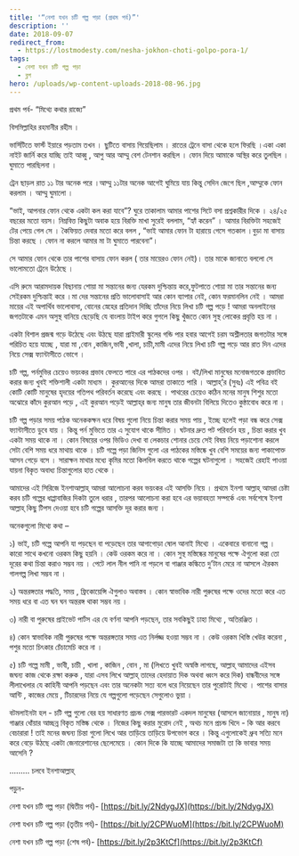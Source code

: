 ```yaml
---
title: '“নেশা যখন চটি গল্প পড়া (প্রথম পর্ব)”'
description: ''
date: 2018-09-07
redirect_from:
  - https://lostmodesty.com/nesha-jokhon-choti-golpo-pora-1/
tags:
  - নেশা যখন চটি গল্প পড়া
  - ব্লগ
hero: /uploads/wp-content-uploads-2018-08-96.jpg
---
```


প্রথম পর্ব- “মিথ্যে কথার রাজ্যে”

বিসমিল্লাহির রহমানীর রহীম ।

ভার্সিটিতে ফার্স্ট ইয়ারে পড়তাম তখন । ছুটিতে বাসায় গিয়েছিলাম । রাতের ট্রেনে বাসা থেকে হলে ফিরছি ।একা একা নাইট জার্নি করে যাচ্ছি তাই আব্বু , আপু আর আম্মু বেশ টেনশান করছিল । ফোন দিয়ে আমাকে অস্থির করে তুলছিল । ঘুমাতে পারছিলনা ।

ট্রেন ছাড়ল রাত ১১ টার অনেক পরে ।আম্মু ১১টার অনেক আগেই ঘুমিয়ে যায় কিন্তু সেদিন জেগে ছিল ,আম্মুকে ফোন করলাম । আম্মু ঘুমালো ।

“ভাই, আপনার ফোন থেকে একটা কল করা যাবে”? ঘুরে তাকালাম আমার পাশের সিটে বসা প্রশ্নকারীর দিকে । ২৪/২৫ বছরের মতো বয়স। নিম্নবিত্ত কিছুটা অবাক হয়ে বিরক্তি মাখা সুরেই বললাম, “হ্যাঁ করেন” । আমার বিরক্তিটা সহজেই টের পেয়ে গেল সে । কৈফিয়ত দেবার মতো করে বলল , “ভাই আমার ফোন টা হারায়ে গেসে গতকাল ।বুড়া মা বাসায় চিন্তা করছে । ফোন না করলে আমার মা টা ঘুমাতে পারবেনা”।

সে আমার ফোন থেকে তার পাশের বাসায় ফোন করল ( তার মায়েরও ফোন নেই)। তার মাকে জানাতে বললো সে ভালোমতো ট্রেনে উঠেছে ।

এসি রুমে আরামদায়ক বিছানায় শোয়া মা সন্তানের জন্য যেরকম দুশ্চিন্তায় করে,ফুটপাতে শোয়া মা তার সন্তানের জন্য সেইরকম দুশ্চিন্তাই করে ।মা দের সন্তানের প্রতি ভালোবাসাই আর কোন ব্যাপার নেই, কোন ফরমানলিন নেই । আমরা মায়ের এই অপার্থিব ভালোবাসা, বোনের স্নেহের প্রতিদান দিচ্ছি তাঁদের নিয়ে লিখা চটি গল্প পড়ে ! আমরা অনলাইনের জগতটাকে এমন অসুস্থ বানিয়ে ছেড়েছি যে বাংলায় টাইপ করে গুগলে কিছু খুঁজতে কোন সুস্থ লোকের প্রবৃত্তি হয় না ।

একটা বিশাল প্রজন্ম গড়ে উঠেছে এবং উঠছে যারা প্রাইমারী স্কুলের গন্ডি পার হবার আগেই চরম অশ্লীলতার জগতটার সঙ্গে পরিচিত হয়ে যাচ্ছে , যারা মা ,বোন ,কাজিন,ভাবী ,খালা, চাচী,মামী এদের নিয়ে লিখা চটি গল্প পড়ে আর রাত দিন এদের নিয়ে সেক্স ফ্যান্টাসীতে ভোগে ।

চটি গল্প, পর্নমুভির চেয়েও ভয়ংকর প্রভাব ফেলতে পারে এর পাঠকদের ওপর । বই/লিখা মানুষের মনোজগতকে প্রভাবিত করার জন্য খুবই শক্তিশালী একটা মাধ্যম । কুরআনের দিকে আমরা তাকাতে পারি । আল্লাহ্‌’র (সুবঃ) এই পবিত্র বই কোটি কোটি মানুষের হৃদয়ের গতিপথ পরিবর্তন করেছে এবং করছে । পাথরের চেয়েও কঠিন মনের মানুষ শিশুর মতো অঝোরে কাঁদে কুরআন পড়ে , এই কুরআন পড়েই আল্লাহ্‌র জন্য মানুষ তার জীবনটা বিলিয়ে দিতেও কুন্ঠাবোধ করে না ।

চটি গল্প পড়ার সময় পাঠক অনেককক্ষন ধরে বিষয় গুলো নিয়ে চিন্তা করার সময় পায় , ইচ্ছে হলেই পড়া বন্ধ করে সেক্স ফ্যান্টাসীতে ডুবে যায় । কিন্তু পর্ন মুভিতে তার এ সুযোগ থাকে সীমিত । ঘটনার দ্রুত পট পরিবর্তন হয় , চিন্তা করার খুব একটা সময় থাকে না । কোন বিষয়ের ওপর ভিডিও দেখা বা লেকচার শোনার চেয়ে সেই বিষয় নিয়ে পড়াশোনা করলে সেটা বেশি সময় ধরে মাথায় থাকে । চটি গল্পে পড়া জিনিস গুলো এর পাঠকের মস্তিষ্কে খুব বেশি সময়ের জন্য পাকাপোক্ত আসন গেড়ে বসে । সারাক্ষন মাথার মধ্যে কৃমির মতো কিলবিল করতে থাকে গল্পের ঘটনাগুলো । সহজেই রেহাই পাওয়া যায়না বিকৃত অবাধ্য চিন্তাগুলোর হাত থেকে ।

আমাদের এই সিরিজে ইনশাআল্লাহ্‌ আমরা আলোচনা করব ভয়ংকর এই আসক্তি নিয়ে । প্রথমে ইনশা আল্লাহ্‌ আমরা চেষ্টা করব চটি গল্পের ধাপ্পাবাজির দিকটা তুলে ধরার , তারপর আলোচনা করা হবে এর ভয়াবহতা সম্পর্কে এবং সর্বশেষে ইনশা আল্লাহ্‌ কিছু টিপস দেওয়া হবে চটি গল্পের আসক্তি দূর করার জন্য ।

অনেকগুলো মিথ্যে কথা –

১) ভাই, চটি গল্পে আপনি যা পড়ছেন বা পড়েছেন তার আগাগোড়া ষোল আনাই মিথ্যে । একেবারে বানানো গল্প । কারো সাথে কখনো ওরকম কিছু হয়নি । কেউ ওরকম করে না । কোন সুস্থ মস্তিষ্কের মানুষের পক্ষে ঐগুলো করা তো দূরের কথা চিন্তা করাও সম্ভব নয় । পেটে লাল নীল পানি না পড়লে বা গাঞ্জার কল্কিতে দু’টান মেরে না আসলে ঐরকম গালগল্প লিখা সম্ভব না ।

২) অন্তরঙ্গতার পদ্ধতি, সময় , ফ্রিকোয়েন্সি ঐগুলাও অবাস্তব । কোন স্বাভাবিক নারী পুরুষের পক্ষে ওদের মতো করে এত সময় ধরে বা এত ঘন ঘন অন্তরঙ্গ থাকা সম্ভব নয় ।

৩) নারী বা পুরুষের প্রাইভেট পার্টস এর যে বর্ণনা আপনি পড়ছেন, তার সবকিছুই ঢাহা মিথ্যে , অতিরঞ্জিত ।

৪) কোন স্বাভাবিক নারী পুরুষের পক্ষে অন্তরঙ্গতার সময় এত নির্লজ্জ হওয়া সম্ভব না । কেউ ওরকম খিস্তি খেউর করেনা , পশুর মতো চিৎকার চেঁচামেচি করে না ।

৫) চটি গল্পে মামী , ভাবী, চাচী , খালা , কাজিন , বোন , মা (লিখতে খুবই অস্বস্তি লাগছে, আল্লাহ্‌ আমাদের এইসব জঘন্য কাজ থেকে রক্ষা করুক , যারা এসব লিখে আল্লাহ্‌ তাদের হেদায়াত দিক অথবা ধ্বংস করে দিক) বান্ধবীদের সঙ্গে লীলাখেলার যে কাহিনী আপনি পড়ছেন এবং তার অনেকটা সত্য বলে ধরে নিয়েছেন তার পুরোটাই মিথ্যে । পাশের বাসার আন্টি , কাজের মেয়ে , টিচারদের নিয়ে যে গল্পগুলো পড়েছেন সেগুলোও ভুয়া ।

বটমলাইনটা হল - চটি গল্প গুলো বের হয় সাধারণত প্রচন্ড সেক্স পারভারট একদল মানুষের (আসলে জানোয়ার , মানুষ না) গাঞ্জার ধোঁয়ার আচ্ছন্ন বিকৃত মস্তিষ্ক থেকে । নিজের কিছু করার মুরোদ নেই , অথচ মনে প্রচন্ড খিদে - কি আর করবে বেচারারা ! তাই মনের জঘন্য চিন্তা গুলো লিখে আর তাড়িয়ে তাড়িয়ে উপভোগ করে । কিন্তু এগুলোকেই ধ্রুব সত্যি মনে করে বেড়ে উঠছে একটা জেনারেশানের ছেলেমেয়ে । কোন দিকে কি যাচ্ছে আমাদের সমাজটা তা কি ভাবার সময় আসেনি ?

......... চলবে ইনশাআল্লাহ্‌

পড়ুন-

নেশা যখন চটি গল্প পড়া (দ্বিতীয় পর্ব)- [https://bit.ly/2NdygJX](https://bit.ly/2NdygJX)

নেশা যখন চটি গল্প পড়া (তৃতীয় পর্ব)- [https://bit.ly/2CPWuoM](https://bit.ly/2CPWuoM)

নেশা যখন চটি গল্প পড়া (শেষ পর্ব)- [https://bit.ly/2p3KtCf](https://bit.ly/2p3KtCf)
